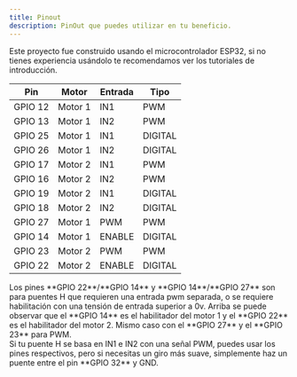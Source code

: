 ```yaml
---
title: Pinout
description: PinOut que puedes utilizar en tu beneficio.
---
```


<Aside type="caution">
Este proyecto fue construido usando el microcontrolador ESP32, si no tienes experiencia usándolo te recomendamos ver los tutoriales de introducción.
</Aside>

| Pin | Motor | Entrada | Tipo |
|---|---|---|---|
| GPIO 12 | Motor 1 | IN1 | PWM |
| GPIO 13 | Motor 1 | IN2 | PWM |
| GPIO 25 | Motor 1 | IN1 | DIGITAL |
| GPIO 26 | Motor 1 | IN2 | DIGITAL |
| GPIO 17 | Motor 2 | IN1 | PWM |
| GPIO 16 | Motor 2 | IN2 | PWM |
| GPIO 19 | Motor 2 | IN1 | DIGITAL |
| GPIO 18 | Motor 2 | IN2 | DIGITAL |
| GPIO 27 | Motor 1 | PWM | PWM |
| GPIO 14 | Motor 1 | ENABLE | DIGITAL |
| GPIO 23 | Motor 2 | PWM | PWM |
| GPIO 22 | Motor 2 | ENABLE | DIGITAL |

<Aside type="tip">
Los pines **GPIO 22**/**GPIO 14** y **GPIO 14**/**GPIO 27** son para puentes H que requieren una entrada pwm separada, o se requiere habilitación con una tensión de entrada superior a 0v. Arriba se puede observar que el **GPIO 14** es el habilitador del motor 1 y el **GPIO 22** es el habilitador del motor 2. Mismo caso con el **GPIO 27** y el **GPIO 23** para PWM.
</Aside>

<Aside type="tip">
Si tu puente H se basa en IN1 e IN2 con una señal PWM, puedes usar los pines respectivos, pero si necesitas un giro más suave, simplemente haz un puente entre el pin **GPIO 32** y GND.
</Aside>